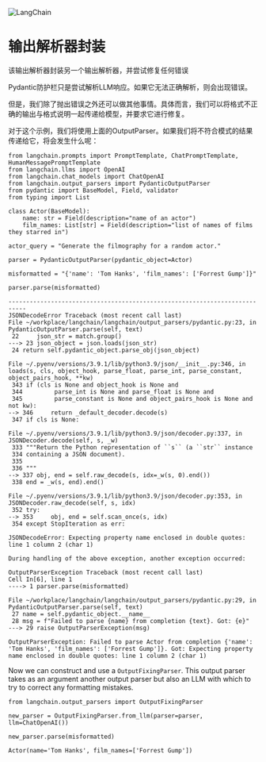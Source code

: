 

<Head>
  <script>
    {
      `(function() {
         var _hmt = _hmt || [];
(function() {
  var hm = document.createElement("script");
  hm.src = "https://hm.baidu.com/hm.js?e60fb290e204e04c5cb6f79b0ac1e697";
  var s = document.getElementsByTagName("script")[0]; 
  s.parentNode.insertBefore(hm, s);
})();
       })();`
    }
  </script>
</Head>

![LangChain](https://pica.zhimg.com/50/v2-56e8bbb52aa271012541c1fe1ceb11a2_r.gif)



输出解析器封装
=====

该输出解析器封装另一个输出解析器，并尝试修复任何错误

Pydantic防护栏只是尝试解析LLM响应。如果它无法正确解析，则会出现错误。

但是，我们除了抛出错误之外还可以做其他事情。具体而言，我们可以将格式不正确的输出与格式说明一起传递给模型，并要求它进行修复。

对于这个示例，我们将使用上面的OutputParser。如果我们将不符合模式的结果传递给它，将会发生什么呢：

```
from langchain.prompts import PromptTemplate, ChatPromptTemplate, HumanMessagePromptTemplate
from langchain.llms import OpenAI
from langchain.chat_models import ChatOpenAI
from langchain.output_parsers import PydanticOutputParser
from pydantic import BaseModel, Field, validator
from typing import List

```

```
class Actor(BaseModel):
    name: str = Field(description="name of an actor")
    film_names: List[str] = Field(description="list of names of films they starred in")

actor_query = "Generate the filmography for a random actor."

parser = PydanticOutputParser(pydantic_object=Actor)

```

```
misformatted = "{'name': 'Tom Hanks', 'film_names': ['Forrest Gump']}"

```

```
parser.parse(misformatted)

```

```
---------------------------------------------------------------------------
JSONDecodeError Traceback (most recent call last)
File ~/workplace/langchain/langchain/output_parsers/pydantic.py:23, in PydanticOutputParser.parse(self, text)
 22     json_str = match.group()
---> 23 json_object = json.loads(json_str)
 24 return self.pydantic_object.parse_obj(json_object)

File ~/.pyenv/versions/3.9.1/lib/python3.9/json/__init__.py:346, in loads(s, cls, object_hook, parse_float, parse_int, parse_constant, object_pairs_hook, **kw)
 343 if (cls is None and object_hook is None and
 344         parse_int is None and parse_float is None and
 345         parse_constant is None and object_pairs_hook is None and not kw):
--> 346     return _default_decoder.decode(s)
 347 if cls is None:

File ~/.pyenv/versions/3.9.1/lib/python3.9/json/decoder.py:337, in JSONDecoder.decode(self, s, _w)
 333 """Return the Python representation of ``s`` (a ``str`` instance
 334 containing a JSON document).
 335 
 336 """
--> 337 obj, end = self.raw_decode(s, idx=_w(s, 0).end())
 338 end = _w(s, end).end()

File ~/.pyenv/versions/3.9.1/lib/python3.9/json/decoder.py:353, in JSONDecoder.raw_decode(self, s, idx)
 352 try:
--> 353     obj, end = self.scan_once(s, idx)
 354 except StopIteration as err:

JSONDecodeError: Expecting property name enclosed in double quotes: line 1 column 2 (char 1)

During handling of the above exception, another exception occurred:

OutputParserException Traceback (most recent call last)
Cell In[6], line 1
----> 1 parser.parse(misformatted)

File ~/workplace/langchain/langchain/output_parsers/pydantic.py:29, in PydanticOutputParser.parse(self, text)
 27 name = self.pydantic_object.__name__
 28 msg = f"Failed to parse {name} from completion {text}. Got: {e}"
---> 29 raise OutputParserException(msg)

OutputParserException: Failed to parse Actor from completion {'name': 'Tom Hanks', 'film_names': ['Forrest Gump']}. Got: Expecting property name enclosed in double quotes: line 1 column 2 (char 1)

```

Now we can construct and use a `OutputFixingParser`. This output parser takes as an argument another output parser but also an LLM with which to try to correct any formatting mistakes.

```
from langchain.output_parsers import OutputFixingParser

new_parser = OutputFixingParser.from_llm(parser=parser, llm=ChatOpenAI())

```

```
new_parser.parse(misformatted)

```

```
Actor(name='Tom Hanks', film_names=['Forrest Gump'])

```

